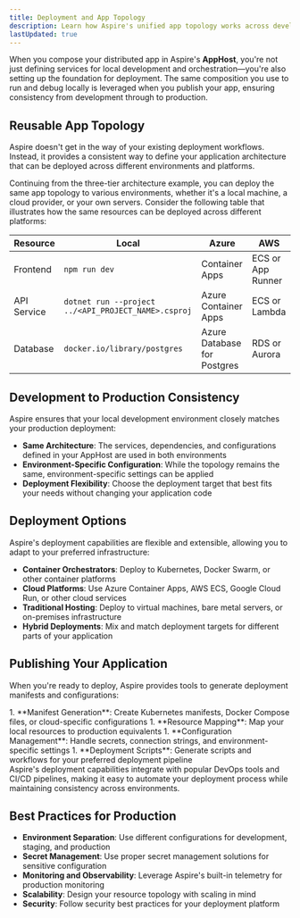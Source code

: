 ```yaml
---
title: Deployment and App Topology
description: Learn how Aspire's unified app topology works across development and production environments.
lastUpdated: true
---
```



When you compose your distributed app in Aspire's **AppHost**, you're not just defining services for local development and orchestration—you're also setting up the foundation for deployment. The same composition you use to run and debug locally is leveraged when you publish your app, ensuring consistency from development through to production.

## Reusable App Topology

Aspire doesn't get in the way of your existing deployment workflows. Instead, it provides a consistent way to define your application architecture that can be deployed across different environments and platforms.

Continuing from the three-tier architecture example, you can deploy the same app topology to various environments, whether it's a local machine, a cloud provider, or your own servers. Consider the following table that illustrates how the same resources can be deployed across different platforms:

| Resource | Local | Azure | AWS |
|-|-|-|-|
| Frontend | `npm run dev` | Container Apps | ECS or App Runner |
| API Service | `dotnet run --project ../<API_PROJECT_NAME>.csproj` | Azure Container Apps | ECS or Lambda |
| Database | `docker.io/library/postgres` | Azure Database for Postgres | RDS or Aurora |

## Development to Production Consistency

Aspire ensures that your local development environment closely matches your production deployment:

- **Same Architecture**: The services, dependencies, and configurations defined in your AppHost are used in both environments
- **Environment-Specific Configuration**: While the topology remains the same, environment-specific settings can be applied
- **Deployment Flexibility**: Choose the deployment target that best fits your needs without changing your application code

## Deployment Options

Aspire's deployment capabilities are flexible and extensible, allowing you to adapt to your preferred infrastructure:

- **Container Orchestrators**: Deploy to Kubernetes, Docker Swarm, or other container platforms
- **Cloud Platforms**: Use Azure Container Apps, AWS ECS, Google Cloud Run, or other cloud services
- **Traditional Hosting**: Deploy to virtual machines, bare metal servers, or on-premises infrastructure
- **Hybrid Deployments**: Mix and match deployment targets for different parts of your application

## Publishing Your Application

When you're ready to deploy, Aspire provides tools to generate deployment manifests and configurations:

<Steps>
1. **Manifest Generation**: Create Kubernetes manifests, Docker Compose files, or cloud-specific configurations
1. **Resource Mapping**: Map your local resources to production equivalents
1. **Configuration Management**: Handle secrets, connection strings, and environment-specific settings
1. **Deployment Scripts**: Generate scripts and workflows for your preferred deployment pipeline
</Steps>

<Aside type="tip">
    Aspire's deployment capabilities integrate with popular DevOps tools and CI/CD pipelines, making it easy to automate your deployment process while maintaining consistency across environments.
</Aside>

## Best Practices for Production

- **Environment Separation**: Use different configurations for development, staging, and production
- **Secret Management**: Use proper secret management solutions for sensitive configuration
- **Monitoring and Observability**: Leverage Aspire's built-in telemetry for production monitoring
- **Scalability**: Design your resource topology with scaling in mind
- **Security**: Follow security best practices for your deployment platform
